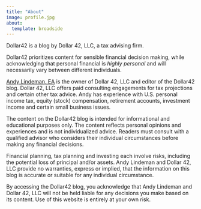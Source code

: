 ```yaml
---
title: "About"
image: profile.jpg
about:
  template: broadside
---
```


Dollar42 is a blog by Dollar 42, LLC, a tax advising firm.

Dollar42 prioritizes content for sensible financial decision making, while acknowledging that personal financial is _highly personal_ and will necessarily vary between different individuals.

[Andy Lindeman, EA](https://www.linkedin.com/in/andylindeman/) is the owner of Dollar 42, LLC and editor of the Dollar42 blog. Dollar 42, LLC offers paid consulting engagements for tax projections and certain other tax advice. Andy has experience with U.S. personal income tax, equity (stock) compensation, retirement accounts, investment income and certain small business issues.

:::{.callout-note}
The content on the Dollar42 blog is intended for informational and educational purposes only. The content reflects personal opinions and experiences and is not individualized advice. Readers must consult with a qualified advisor who considers their individual circumstances before making any financial decisions.

Financial planning, tax planning and investing each involve risks, including the potential loss of principal and/or assets. Andy Lindeman and Dollar 42, LLC provide no warranties, express or implied, that the information on this blog is accurate or suitable for any individual circumstance.

By accessing the Dollar42 blog, you acknowledge that Andy Lindeman and Dollar 42, LLC will not be held liable for any decisions you make based on its content. Use of this website is entirely at your own risk.
:::
